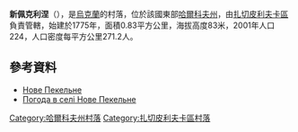 {{coord|49|2|24|N|35|24|29|E|scale:100000_region:UA|display=title}}

'''新佩克利涅'''（{{lang-uk|Нове Пекельне}}），是[[烏克蘭|烏克蘭]]的村落，位於該國東部[[哈爾科夫州|哈爾科夫州]]，由[[扎切皮利夫卡區|扎切皮利夫卡區]]負責管轄，始建於1775年，面積0.83平方公里，海拔高度83米，2001年人口224，人口密度每平方公里271.2人。

==參考資料==
*[http://w1.c1.rada.gov.ua/pls/z7502/A005?rdat1=09.01.2009&rf7571=33026 Нове Пекельне]{{dead link|date=2018年3月 |bot=InternetArchiveBot |fix-attempted=yes }}
* [http://weather.in.ua/ua/har'kovskaja/17225 Погода в селі Нове Пекельне]{{Wayback|url=http://weather.in.ua/ua/har%27kovskaja/17225 |date=20160323024317 }}

{{DEFAULTSORT:Нове Пекельне}}
[[Category:哈爾科夫州村落|Category:哈爾科夫州村落]]
[[Category:扎切皮利夫卡區村落|Category:扎切皮利夫卡區村落]]


{{Kharkiv-geo-stub}}